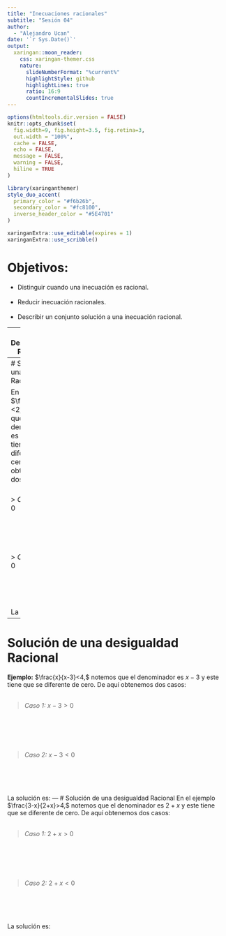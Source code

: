 ```yaml
---
title: "Inecuaciones racionales"
subtitle: "Sesión 04"  
author: 
  - "Alejandro Ucan"
date: '`r Sys.Date()`'
output:
  xaringan::moon_reader:
    css: xaringan-themer.css
    nature:
      slideNumberFormat: "%current%"
      highlightStyle: github
      highlightLines: true
      ratio: 16:9
      countIncrementalSlides: true
---
```


```r
options(htmltools.dir.version = FALSE)
knitr::opts_chunk$set(
  fig.width=9, fig.height=3.5, fig.retina=3,
  out.width = "100%",
  cache = FALSE,
  echo = FALSE,
  message = FALSE, 
  warning = FALSE,
  hiline = TRUE
)
```

```r
library(xaringanthemer)
style_duo_accent(
  primary_color = "#f6b26b",
  secondary_color = "#fc8100",
  inverse_header_color = "#5E4701"
)
```

```r
xaringanExtra::use_editable(expires = 1)
xaringanExtra::use_scribble()
```
# Objetivos:

 * Distinguir cuando una inecuación es racional. <br/> <br/>
 * Reducir inecuación racionales. <br/> <br/>
 * Describir un conjunto solución a una inecuación racional.

---
# Desigualdades Racionales

Una __inecuación racional__ es una desigualdad que involucre variables que estén en cocientes. 

__Por ejemplo:__ $\frac{7}{x}<2$ o $\frac{3-x}{2+x}>4.$

> __Importante:__ Recuerda que en un cociente el denominador (la parte de abajo de la fracción) __NO__ puede ser igual a cero.

---
# Solución de una Inecuación Racional

En el ejemplo $\frac{7}{x}<2,$ notemos que el denominador es $x$ y este tiene que se diferente de cero. De aquí obtenemos dos casos:
<br/><br/>

> _Caso 1:_ $x>0$

<br/><br/><br/><br/>

> _Caso 2:_ $x<0$

<br/><br/><br/><br/>
La solución es:
---
# Solución de una desigualdad Racional
__Ejemplo:__ $\frac{x}{x-3}<4,$ notemos que el denominador es $x-3$ y este tiene que se diferente de cero. De aquí obtenemos dos casos:
<br/><br/>

> _Caso 1:_ $x-3>0$

<br/><br/><br/><br/>

> _Caso 2:_ $x-3<0$

<br/><br/><br/><br/>
La solución es:
---
# Solución de una desigualdad Racional
En el ejemplo $\frac{3-x}{2+x}>4,$ notemos que el denominador es $2+x$ y este tiene que se diferente de cero. De aquí obtenemos dos casos:
<br/><br/>

> _Caso 1:_ $2+x>0$

<br/><br/><br/><br/>

> _Caso 2:_ $2+x<0$

<br/><br/><br/><br/>
La solución es:
